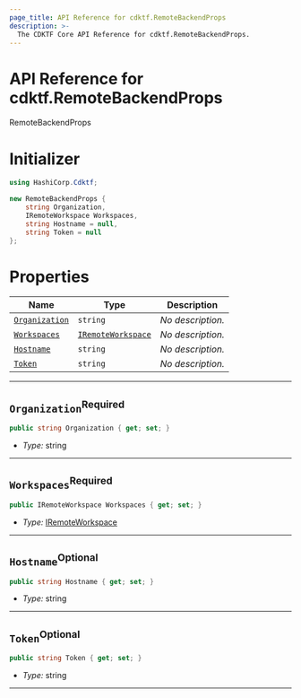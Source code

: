 ```yaml
---
page_title: API Reference for cdktf.RemoteBackendProps
description: >-
  The CDKTF Core API Reference for cdktf.RemoteBackendProps.
---
```


<!-- This file is generated through yarn generate-docs -->

# API Reference for cdktf.RemoteBackendProps

   RemoteBackendProps <a name="RemoteBackendProps" id="cdktf.RemoteBackendProps"></a>
  
  # Initializer <a name="Initializer" id="cdktf.RemoteBackendProps.Initializer"></a>
  
  ```csharp
  using HashiCorp.Cdktf;
  
  new RemoteBackendProps {
      string Organization,
      IRemoteWorkspace Workspaces,
      string Hostname = null,
      string Token = null
  };
  ```
  
  # Properties <a name="Properties" id="Properties"></a>
  
  | **Name** | **Type** | **Description** |
  | --- | --- | --- |
  | <code><a href="#cdktf.RemoteBackendProps.property.organization">Organization</a></code> | <code>string</code> | *No description.* |
  | <code><a href="#cdktf.RemoteBackendProps.property.workspaces">Workspaces</a></code> | <code><a href="#cdktf.IRemoteWorkspace">IRemoteWorkspace</a></code> | *No description.* |
  | <code><a href="#cdktf.RemoteBackendProps.property.hostname">Hostname</a></code> | <code>string</code> | *No description.* |
  | <code><a href="#cdktf.RemoteBackendProps.property.token">Token</a></code> | <code>string</code> | *No description.* |
  
  ---
  
  ## `Organization`<sup>Required</sup> <a name="Organization" id="cdktf.RemoteBackendProps.property.organization"></a>
  
  ```csharp
  public string Organization { get; set; }
  ```
  
  - *Type:* string
  
  ---
  
  ## `Workspaces`<sup>Required</sup> <a name="Workspaces" id="cdktf.RemoteBackendProps.property.workspaces"></a>
  
  ```csharp
  public IRemoteWorkspace Workspaces { get; set; }
  ```
  
  - *Type:* <a href="#cdktf.IRemoteWorkspace">IRemoteWorkspace</a>
  
  ---
  
  ## `Hostname`<sup>Optional</sup> <a name="Hostname" id="cdktf.RemoteBackendProps.property.hostname"></a>
  
  ```csharp
  public string Hostname { get; set; }
  ```
  
  - *Type:* string
  
  ---
  
  ## `Token`<sup>Optional</sup> <a name="Token" id="cdktf.RemoteBackendProps.property.token"></a>
  
  ```csharp
  public string Token { get; set; }
  ```
  
  - *Type:* string
  
  ---
  
